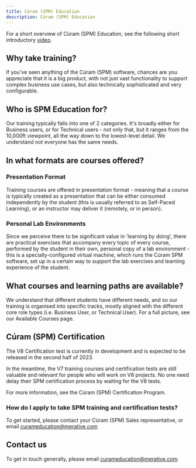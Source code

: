 ```yaml
---
title: Cúram (SPM) Education
description: Cúram (SPM) Education
---
```


For a short overview of Cúram (SPM) Education, see the following short introductory <a href="https://youtu.be/3H9YaVM0au0" target="_blank" >video</a>.

## Why take training?

If you've seen anything of the Cúram (SPM) software, chances are you appreciate that it is a big product, with not just vast functionality to support complex business use cases, but also technically sophisticated and very configurable.

## Who is SPM Education for?

Our training typically falls into one of 2 categories. It's broadly either for Business users, or for Technical users - not only that, but it ranges from the 10,000ft viewpoint, all the way down to the lowest-level detail. We understand not everyone has the same needs.

## In what formats are courses offered?

### Presentation Format

Training courses are offered in presentation format - meaning that a course is typically created as a presentation that can be either consumed independently by the student (this is usually referred to as Self-Paced Learning), or an instructor may deliver it (remotely, or in person).

### Personal Lab Environments

Since we perceive there to be significant value in 'learning by doing', there are practical exercises that accompany every topic of every course, performed by the student in their own, personal copy of a lab environment - this is a specially-configured virtual machine, which runs the Cúram SPM software, set up in a certain way to support the lab exercises and learning experience of the student.

## What courses and learning paths are available?

We understand that different students have different needs, and so our training is organised into specific tracks, mostly aligned with the different core role types (i.e. Business User, or Technical User). For a full picture, see our <Link to="/spm/education/training_courses">Available Courses</Link> page.

## Cúram (SPM) Certification

The V8 Certification test is currently in development and is expected to be released in the second half of 2023.

In the meantime, the V7 training courses and certification tests are still valuable and relevant for people who will work on V8 projects. No one need delay their SPM certification process by waiting for the V8 tests.

For more information, see the <Link to="/spm/education/certification">Cúram (SPM) Certification Program</Link>.

### How do I apply to take SPM training and certification tests?

To get started, please contact your Cúram (SPM) Sales representative, or email [curameducation@merative.com](mailto:curameducation@merative.com)

## Contact us

To get in touch generally, please email [curameducation@merative.com](mailto:curameducation@merative.com).